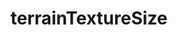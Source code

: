 ---
title: terrainTextureSize
description: terrainTextureSize
sidebar:
  label: terrainTextureSize
  order: 1
  badge:
    text: Outdated
    variant: caution
---